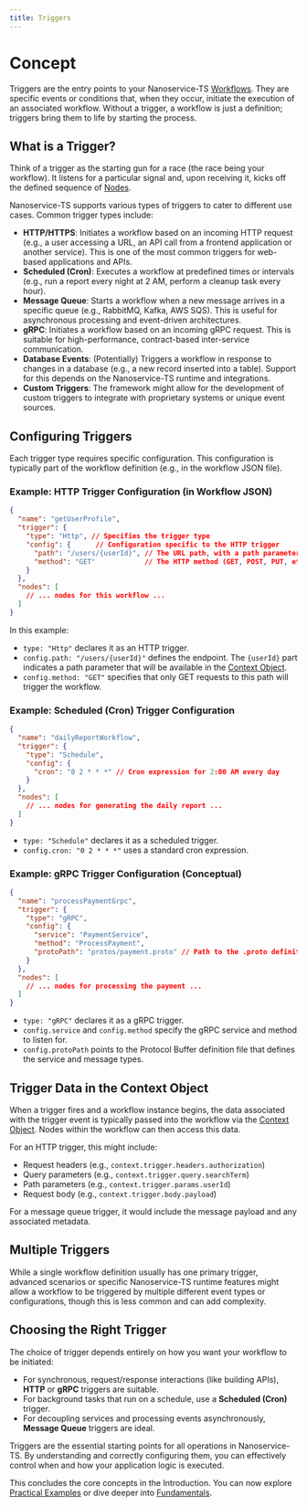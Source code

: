 ```yaml
---
title: Triggers
---
```


# Concept

Triggers are the entry points to your Nanoservice-TS [Workflows](./workflows.mdx). They are specific events or conditions that, when they occur, initiate the execution of an associated workflow. Without a trigger, a workflow is just a definition; triggers bring them to life by starting the process.

## What is a Trigger?

Think of a trigger as the starting gun for a race (the race being your workflow). It listens for a particular signal and, upon receiving it, kicks off the defined sequence of [Nodes](./nodes.mdx).

Nanoservice-TS supports various types of triggers to cater to different use cases. Common trigger types include:

*   **HTTP/HTTPS**: Initiates a workflow based on an incoming HTTP request (e.g., a user accessing a URL, an API call from a frontend application or another service). This is one of the most common triggers for web-based applications and APIs.
*   **Scheduled (Cron)**: Executes a workflow at predefined times or intervals (e.g., run a report every night at 2 AM, perform a cleanup task every hour).
*   **Message Queue**: Starts a workflow when a new message arrives in a specific queue (e.g., RabbitMQ, Kafka, AWS SQS). This is useful for asynchronous processing and event-driven architectures.
*   **gRPC**: Initiates a workflow based on an incoming gRPC request. This is suitable for high-performance, contract-based inter-service communication.
*   **Database Events**: (Potentially) Triggers a workflow in response to changes in a database (e.g., a new record inserted into a table). Support for this depends on the Nanoservice-TS runtime and integrations.
*   **Custom Triggers**: The framework might allow for the development of custom triggers to integrate with proprietary systems or unique event sources.

## Configuring Triggers

Each trigger type requires specific configuration. This configuration is typically part of the workflow definition (e.g., in the workflow JSON file).

### Example: HTTP Trigger Configuration (in Workflow JSON)

```json
{
  "name": "getUserProfile",
  "trigger": {
    "type": "Http", // Specifies the trigger type
    "config": {      // Configuration specific to the HTTP trigger
      "path": "/users/{userId}", // The URL path, with a path parameter
      "method": "GET"            // The HTTP method (GET, POST, PUT, etc.)
    }
  },
  "nodes": [
    // ... nodes for this workflow ...
  ]
}
```
In this example:
*   `type: "Http"` declares it as an HTTP trigger.
*   `config.path: "/users/{userId}"` defines the endpoint. The `{userId}` part indicates a path parameter that will be available in the [Context Object](./context.mdx).
*   `config.method: "GET"` specifies that only GET requests to this path will trigger the workflow.

### Example: Scheduled (Cron) Trigger Configuration

```json
{
  "name": "dailyReportWorkflow",
  "trigger": {
    "type": "Schedule",
    "config": {
      "cron": "0 2 * * *" // Cron expression for 2:00 AM every day
    }
  },
  "nodes": [
    // ... nodes for generating the daily report ...
  ]
}
```
*   `type: "Schedule"` declares it as a scheduled trigger.
*   `config.cron: "0 2 * * *"` uses a standard cron expression.

### Example: gRPC Trigger Configuration (Conceptual)

```json
{
  "name": "processPaymentGrpc",
  "trigger": {
    "type": "gRPC",
    "config": {
      "service": "PaymentService",
      "method": "ProcessPayment",
      "protoPath": "protos/payment.proto" // Path to the .proto definition file
    }
  },
  "nodes": [
    // ... nodes for processing the payment ...
  ]
}
```
*   `type: "gRPC"` declares it as a gRPC trigger.
*   `config.service` and `config.method` specify the gRPC service and method to listen for.
*   `config.protoPath` points to the Protocol Buffer definition file that defines the service and message types.

## Trigger Data in the Context Object

When a trigger fires and a workflow instance begins, the data associated with the trigger event is typically passed into the workflow via the [Context Object](./context.mdx). Nodes within the workflow can then access this data.

For an HTTP trigger, this might include:
*   Request headers (e.g., `context.trigger.headers.authorization`)
*   Query parameters (e.g., `context.trigger.query.searchTerm`)
*   Path parameters (e.g., `context.trigger.params.userId`)
*   Request body (e.g., `context.trigger.body.payload`)

For a message queue trigger, it would include the message payload and any associated metadata.

## Multiple Triggers

While a single workflow definition usually has one primary trigger, advanced scenarios or specific Nanoservice-TS runtime features might allow a workflow to be triggered by multiple different event types or configurations, though this is less common and can add complexity.

## Choosing the Right Trigger

The choice of trigger depends entirely on how you want your workflow to be initiated:

*   For synchronous, request/response interactions (like building APIs), **HTTP** or **gRPC** triggers are suitable.
*   For background tasks that run on a schedule, use a **Scheduled (Cron)** trigger.
*   For decoupling services and processing events asynchronously, **Message Queue** triggers are ideal.

Triggers are the essential starting points for all operations in Nanoservice-TS. By understanding and correctly configuring them, you can effectively control when and how your application logic is executed.

This concludes the core concepts in the Introduction. You can now explore [Practical Examples](../examples/index.mdx) or dive deeper into [Fundamentals](../fundamentals/overview.mdx).
